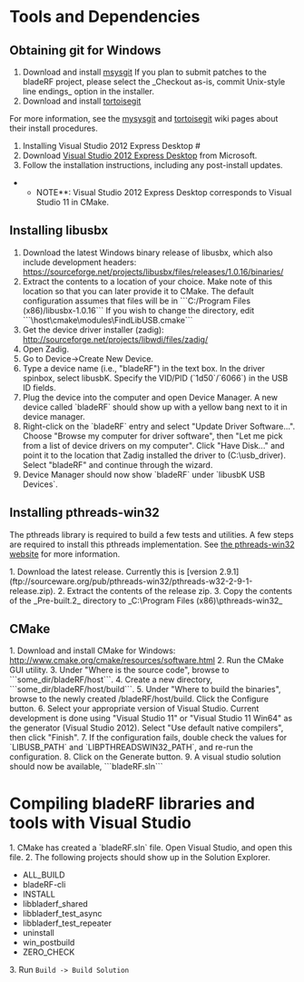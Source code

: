 = Tools and Dependencies =
== Obtaining git for Windows ==
# Download and install [http://code.google.com/p/msysgit/downloads/list?can=2&q=%22Full+installer+for+official+Git+for+Windows%22 msysgit] If you plan to submit patches to the bladeRF project, please select the _Checkout as-is, commit Unix-style line endings_ option in the installer.
# Download and install [http://code.google.com/p/tortoisegit/wiki/Download tortoisegit]

For more information, see the [https://github.com/msysgit/msysgit/wiki/InstallMSysGit mysysgit] and [http://code.google.com/p/tortoisegit/wiki/SetupHowTo tortoisegit] wiki pages about their install procedures.

# Installing Visual Studio 2012 Express Desktop #
# Download [http://www.microsoft.com/visualstudio/eng/products/visual-studio-express-for-windows-desktop Visual Studio 2012 Express Desktop] from Microsoft.
# Follow the installation instructions, including any post-install updates.

**NOTE**: Visual Studio 2012 Express Desktop corresponds to Visual Studio 11 in CMake.

== Installing libusbx ==

# Download the latest Windows binary release of libusbx, which also include development headers: https://sourceforge.net/projects/libusbx/files/releases/1.0.16/binaries/
# Extract the contents to a location of your choice. Make note of this location so that you can later provide it to CMake. The default configuration assumes that files will be in ```C:/Program Files (x86)/libusbx-1.0.16``` If you wish to change the directory, edit ```\host\cmake\modules\FindLibUSB.cmake```
# Get the device driver installer (zadig): http://sourceforge.net/projects/libwdi/files/zadig/
# Open Zadig. 
# Go to Device->Create New Device. 
# Type a device name (i.e., "bladeRF") in the text box. In the driver spinbox, select libusbK. Specify the VID/PID (`1d50`/`6066`) in the USB ID fields.
# Plug the device into the computer and open Device Manager.  A new device called `bladeRF` should show up with a yellow bang next to it in device manager.
# Right-click on the `bladeRF` entry and select "Update Driver Software...".  Choose "Browse my computer for driver software", then "Let me pick from a list of device drivers on my computer".  Click "Have Disk..." and point it to the location that Zadig installed the driver to (C:\usb_driver).  Select "bladeRF" and continue through the wizard.
# Device Manager should now show `bladeRF` under `libusbK USB Devices`.

== Installing pthreads-win32 ==
The pthreads library is required to build a few tests and utilities. A few steps are required to install this pthreads implementation. See [http://www.sourceware.org/pthreads-win32/ the pthreads-win32 website] for more information.

1. Download the latest release. Currently this is [version 2.9.1](ftp://sourceware.org/pub/pthreads-win32/pthreads-w32-2-9-1-release.zip).
2. Extract the contents of the release zip.
3. Copy the contents of the _Pre-built.2_ directory to _C:\Program Files (x86)\pthreads-win32_

== CMake ==
1. Download and install CMake for Windows: http://www.cmake.org/cmake/resources/software.html
2. Run the CMake GUI utility. 
3. Under "Where is the source code", browse to ```some_dir/bladeRF/host```. 
4. Create a new directory, ```some_dir/bladeRF/host/build```. 
5. Under "Where to build the binaries", browse to the newly created /bladeRF/host/build. Click the Configure button. 
6. Select your appropriate version of Visual Studio.  Current development is done using "Visual Studio 11" or "Visual Studio 11 Win64" as the generator (Visual Studio 2012).  Select "Use default native compilers", then click "Finish". 
7. If the configuration fails, double check the values for `LIBUSB_PATH` and `LIBPTHREADSWIN32_PATH`, and re-run the configuration.
8. Click on the Generate button.
9. A visual studio solution should now be available, ```bladeRF.sln``` 

= Compiling bladeRF libraries and tools with Visual Studio =
1. CMake has created a `bladeRF.sln` file.  Open Visual Studio, and open this file.
2. The following projects should show up in the Solution Explorer.
* ALL_BUILD
* bladeRF-cli
* INSTALL
* libbladerf_shared
* libbladerf_test_async
* libbladerf_test_repeater
* uninstall
* win_postbuild
* ZERO_CHECK
3. Run <code>Build -> Build Solution</code>
